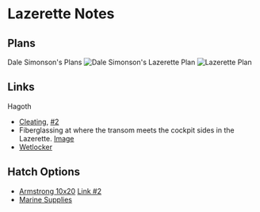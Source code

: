 
# Lazerette Notes

## Plans
Dale Simonson's Plans
<Image src="/lazerette/photo2.jpg" alt="Dale Simonson's Lazerette Plan" width={1024} height={768} />
<Image src="/lazerette/photo3.jpg" alt="Lazerette Plan" width={1024} height={768} />

## Links
Hagoth
- [Cleating](https://buildinghagoth.wordpress.com/2017/12/22/lazarette-beginnings/), [#2](https://buildinghagoth.wordpress.com/2017/12/23/lazarette-design-continues/)
- Fiberglassing at where the transom meets the cockpit sides in the Lazerette. [Image](https://buildinghagoth.wordpress.com/2017/12/28/taking-time-to-ponder-and-design/)
- [Wetlocker](https://buildinghagoth.wordpress.com/2018/01/27/lazarette-as-wet-locker/)

## Hatch Options
- [Armstrong 10x20](https://stores.armstrongnauticalstore.com/deck-plate-10x20-rectangular-white/) [Link #2](https://www.fisheriessupply.com/armstrong-nautical-rectangular-watertight-compression-access-hatch-11-in-21-in)
- [Marine Supplies](https://thmarinesupplies.com/products/designer-series-hatches-removable)
